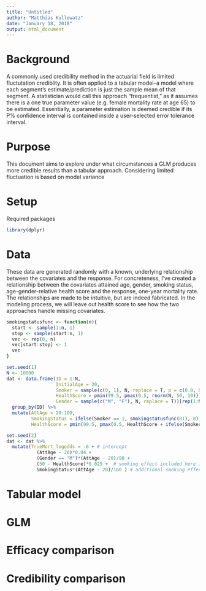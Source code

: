 ```yaml
---
title: "Untitled"
author: "Matthias Kullowatz"
date: "January 18, 2018"
output: html_document
---
```


# Background
A commonly used credibility method in the actuarial field is limited fluctutation crediblity. It is often applied to a tabular model--a model where each segment's estimate/prediction is just the sample mean of that segment. A statistician would call this approach "frequentist," as it assumes there is a one true parameter value (e.g. female mortality rate at age 65) to be estimated. Essentially, a parameter estimation is deemed credible if its P% confidence interval is contained inside a user-selected error tolerance interval. 

# Purpose
This document aims to explore under what circumstances a GLM produces more credible results than a tabular approach. Considering limited fluctuation is based on model variance

# Setup
Required packages
```r
library(dplyr)
```

# Data
These data are generated randomly with a known, underlying relationship between the covariates and the response. For concreteness, I've created a relationship between the covariates attained age, gender, smoking status, age-gender-relative health score and the response, one-year mortality rate. The relationships are made to be intuitive, but are indeed fabricated. In the modeling process, we will leave out health score to see how the two approaches handle missing covariates.
```r
smokingstatusfunc <- function(n){
  start <- sample(1:n, 1)
  stop <- sample(start:n, 1)
  vec <- rep(0, n)
  vec[start:stop] <- 1
  vec
}
```

```r
set.seed(1)
N <- 10000
dat <- data.frame(ID = 1:N,
                  InitialAge = 20,
                  Smoker = sample(c(0, 1), N, replace = T, p = c(0.8, 0.2)),
                  HealthScore = pmin(99.5, pmax(0.5, rnorm(N, 50, 10))),
                  Gender = sample(c("M", "F"), N, replace = T))[rep(1:N, rep(81, N)),] %>%
  group_by(ID) %>%
  mutate(AttAge = 20:100,
         SmokingStatus = ifelse(Smoker == 1, smokingstatusfunc(81), 0),
         HealthScore = pmin(99.5, pmax(0.5, HealthScore + ifelse(Smoker == 1, -20, 0)))) # Health score includes smoking constant

set.seed(2)
dat <- dat %>%
  mutate(TrueMort_logodds = -6 + # intercept
           (AttAge - 20)*0.04 +
           (Gender == "M")*(AttAge - 20)/80 +
           (50 - HealthScore)*0.025 +  # smoking effect included here in Health score
           SmokingStatus*(AttAge - 20)/160 ) # additional smoking effect for older people
```

# Tabular model

# GLM

# Efficacy comparison

# Credibility comparison